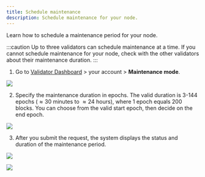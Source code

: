 ```yaml
---
title: Schedule maintenance
description: Schedule maintenance for your node.
---
```



Learn how to schedule a maintenance period for your node.

:::caution
Up to three validators can schedule maintenance
at a time. If you cannot schedule maintenance for your node, check with the other
validators about their maintenance duration.
:::

1. Go to [Validator Dashboard](https://validator.roninchain.com) >
your account > **Maintenance mode**.
<img src={stepOne} width={280} />

2. Specify the maintenance duration in epochs. 
The valid duration is 3-144 epochs ($\approx30$ minutes to
$\approx24$ hours), where 1 epoch equals 200 blocks.
You can choose from the valid start epoch, then decide on the end epoch.
<img src={stepTwo} width={416} />

3. After you submit the request, the system displays the status
and duration of the maintenance period.
<img src={upcomingMaintenance} width={280} />
<p> </p>
<img src={ongoingMaintenance} width={280} />
